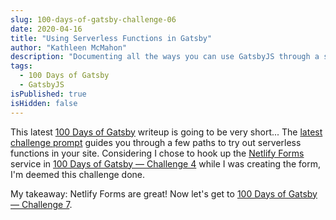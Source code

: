 ```yaml
---
slug: 100-days-of-gatsby-challenge-06
date: 2020-04-16
title: "Using Serverless Functions in Gatsby"
author: "Kathleen McMahon"
description: "Documenting all the ways you can use GatsbyJS through a set of challenges."
tags:
  - 100 Days of Gatsby
  - GatsbyJS
isPublished: true
isHidden: false
---
```


This latest [100 Days of Gatsby](https://twitter.com/gatsbyjs/status/1208068118335119364) writeup is going to be very short... The [latest challenge prompt](https://www.gatsbyjs.org/blog/100days/serverless/) guides you through a few paths to try out serverless functions in your site. Considering I chose to hook up the [Netlify Forms](https://docs.netlify.com/forms/setup/) service in [100 Days of Gatsby — Challenge 4](/write/100-days-of-gatsby-challenge-04/) while I was creating the form, I'm deemed this challenge done.

My takeaway: Netlify Forms are great! Now let's get to [100 Days of Gatsby — Challenge 7](/write/100-days-of-gatsby-challenge-07/).
